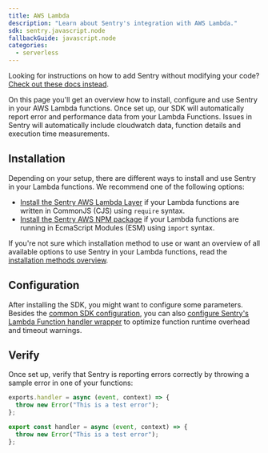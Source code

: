 ```yaml
---
title: AWS Lambda
description: "Learn about Sentry's integration with AWS Lambda."
sdk: sentry.javascript.node
fallbackGuide: javascript.node
categories:
  - serverless
---
```


<Note>

Looking for instructions on how to add Sentry without modifying your code? [Check out these docs instead](/organization/integrations/cloud-monitoring/aws-lambda/).

</Note>

On this page you'll get an overview how to install, configure and use Sentry in your AWS Lambda functions. Once set up, our SDK will automatically report error and performance data from your Lambda Functions. Issues in Sentry will automatically include cloudwatch data, function details and execution time measurements.

## Installation

Depending on your setup, there are different ways to install and use Sentry in your Lambda functions. We recommend one of the following options:

- [Install the Sentry AWS Lambda Layer](./install/cjs-layer) if your Lambda functions are written in CommonJS (CJS) using `require` syntax.
- [Install the Sentry AWS NPM package](./install/esm-npm) if your Lambda functions are running in EcmaScript Modules (ESM) using `import` syntax.

If you're not sure which installation method to use or want an overview of all available options to use Sentry in your Lambda functions, read the [installation methods overview](./install).

## Configuration

After installing the SDK, you might want to configure some parameters. Besides the [common SDK configuration](./configuration/), you can also [configure Sentry's Lambda Function handler wrapper](./configuration/lambda-wrapper) to optimize function runtime overhead and timeout warnings.

## Verify

Once set up, verify that Sentry is reporting errors correctly by throwing a sample error in one of your functions:

```javascript {filename:index.js}{tabTitle:CommonJS}{2}
exports.handler = async (event, context) => {
  throw new Error("This is a test error");
};
```

```javascript {filename:index.mjs}{tabTitle:ESM}{2}
export const handler = async (event, context) => {
  throw new Error("This is a test error");
};
```
